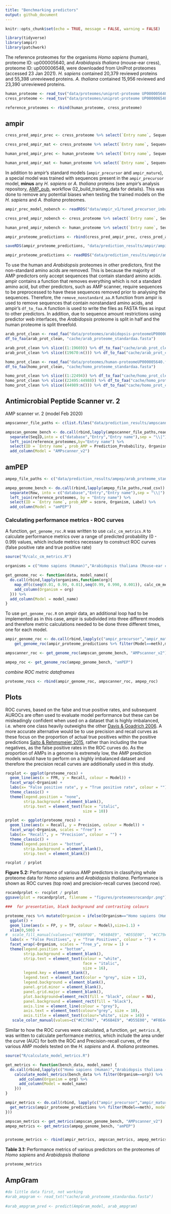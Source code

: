 ```yaml
---
title: "Benchmarking predictors"
output: github_document
---
```


```r
knitr::opts_chunk$set(echo = TRUE, message = FALSE, warning = FALSE)
```

```r
library(tidyverse)
library(ampir)
library(patchwork)
```

The reference proteomes for the organisms *Homo sapiens* (human), proteome ID: up000005640, and *Arabidopsis thaliana* (mouse-ear cress), proteome ID: up000006548, were downloaded from UniProt proteomes (accessed 23 Jan 2021). *H. sapiens* contained 20,379 reviewed proteins and 55,398 unreviewed proteins. *A. thaliana* contained 15,956 reviewed and 23,390 unreviewed proteins. 


```r
human_proteome <- read_tsv("data/proteomes/uniprot-proteome UP000005640.tab") %>% mutate(Label = case_when(str_detect(`Keyword ID`, "KW-0929") ~ "Pos", TRUE ~ "Neg"))
cress_proteome <- read_tsv("data/proteomes/uniprot-proteome UP000006548.tab") %>% mutate(Label = case_when(str_detect(`Keyword ID`, "KW-0929") ~ "Pos", TRUE ~ "Neg"))

reference_proteomes <- rbind(human_proteome, cress_proteome)
```

## ampir 

```r
cress_pred_ampir_prec <- cress_proteome %>% select(`Entry name`, Sequence) %>% as.data.frame() %>% predict_amps(n_cores = 3) %>% add_column(Model = "ampir_precursor")

cress_pred_ampir_mat <- cress_proteome %>% select(`Entry name`, Sequence) %>% as.data.frame() %>% predict_amps(n_cores = 3, model = "mature")%>% add_column(Model = "ampir_mature")

human_pred_ampir_prec <- human_proteome %>% select(`Entry name`, Sequence) %>% as.data.frame() %>% predict_amps(n_cores = 3) %>% add_column(Model = "ampir_precursor")

human_pred_ampir_mat <- human_proteome %>% select(`Entry name`, Sequence) %>% as.data.frame() %>% predict_amps(n_cores = 3, model = "mature")  %>% add_column(Model = "ampir_mature")
```

In addition to ampir's standard models (`ampir_precursor` and `ampir_mature`), a special model was trained with sequences present in the `ampir_precursor` model, **minus** any *H. sapiens* or *A. thaliana* proteins (see ampir's analysis repository, [AMP_pub](https://github.com/Legana/AMP_pub), workflow 02_build_training_data for details). This was done to remove any potential biases when testing the trained models on the *H. sapiens* and *A. thaliana* proteomes. 

```r
ampir_prec_model_nobench <- readRDS("data/ampir_v1/tuned_precursor_imbal_nobench.rds")

cress_pred_ampir_nobench <- cress_proteome %>% select(`Entry name`, Sequence) %>% as.data.frame() %>% predict_amps( n_cores=1, model = ampir_prec_model_nobench) %>% add_column(Model = "ampir_precursor_nobench")

human_pred_ampir_nobench <- human_proteome %>% select(`Entry name`, Sequence) %>% as.data.frame() %>% predict_amps( n_cores=1, model = ampir_prec_model_nobench) %>% add_column(Model = "ampir_precursor_nobench")
```

```r
ampir_proteome_predictions <- rbind(cress_pred_ampir_prec, cress_pred_ampir_mat, cress_pred_ampir_nobench, human_pred_ampir_prec, human_pred_ampir_mat, human_pred_ampir_nobench) %>% left_join(reference_proteomes, by = "Entry name") %>% select(ID = `Entry name`, prob_AMP, Organism, Label, Model)
```


```r
saveRDS(ampir_proteome_predictions, "data/prediction_results/ampir/ampir_refproteomes_predictions.rds")
```

```r
ampir_proteome_predictions <- readRDS("data/prediction_results/ampir/ampir_refproteomes_predictions.rds")
```

To use the human and *Arabidopsis* proteomes in other predictors, first the non-standard amino acids are removed. This is because the majority of AMP predictors only accept sequences that contain standard amino acids. ampir contains a function that removes everything which is not a standard amino acid, but other predictors, such as AMP scanner, require sequences to be preprocessed to have these sequences removed prior to analysing the sequences. Therefore, the `remove_nonstandard_aa.R` function from ampir is used to remove sequences that contain nonstandard amino acids, and ampir's `df_to_faa.R` function is used to write the files as FASTA files as input to other predictors. In addition, due to sequence amount restrictions using predictor web interfaces, the *Arabidopsis* proteome is split in half and the human proteome is split threefold.  

```r
arab_prot_clean <- read_faa("data/proteomes/arabidopsis-proteomeUP000006548.fasta") %>% remove_nonstandard_aa() 
df_to_faa(arab_prot_clean, "cache/arab_proteome_standardaa.fasta")

arab_prot_clean %>% slice((1:19669)) %>% df_to_faa("cache/arab_prot_clean1.fasta")
arab_prot_clean %>% slice((19670:n())) %>% df_to_faa("cache/arab_prot_clean2.fasta")

homo_prot_clean <- read_faa("data/proteomes/human-proteomeUP000005640.fasta") %>% remove_nonstandard_aa()
df_to_faa(homo_prot_clean, "cache/homo_proteome_standardaa.fasta")

homo_prot_clean %>% slice((1:22494)) %>% df_to_faa("cache/homo_prot_clean1.fasta")
homo_prot_clean %>% slice((22495:44988)) %>% df_to_faa("cache/homo_prot_clean2.fasta")
homo_prot_clean %>% slice((44989:n())) %>% df_to_faa("cache/homo_prot_clean3.fasta")
```

## Antimicrobial Peptide Scanner vr. 2

AMP scanner vr. 2 (model Feb 2020)


```r
ampscanner_file_paths <- c(list.files("data/prediction_results/ampscanner_v2", pattern="*.csv",full.names = T))

ampscan_genome_bench <- do.call(rbind,lapply(ampscanner_file_paths,read_csv)) %>% 
  separate(SeqID,into = c("database","Entry","Entry name"),sep = "\\|") %>% 
  left_join(reference_proteomes,by="Entry name") %>% 
  select(ID = `Entry name`, prob_AMP = Prediction_Probability, Organism, Label) %>% 
  add_column(Model = "AMPscanner_v2")
```

## amPEP

```r
ampep_file_paths <- c("data/prediction_results/ampep/arab_proteome_standardaa_ampep.txt","data/prediction_results/ampep/homo_proteome_standardaa_ampep.txt")

ampep_genome_bench <- do.call(rbind,lapply(ampep_file_paths,read_csv)) %>% 
  separate(Row, into = c("database","Entry","Entry name"),sep = "\\|") %>% 
  left_join(reference_proteomes, by = "Entry name") %>% 
  select(ID = `Entry name`, prob_AMP = score, Organism, Label) %>% 
  add_column(Model = "amPEP")
```


### Calculating performance metrics - ROC curves

A function, `get_genome_roc.R` was written to use `calc_cm_metrics.R` to calculate performance metrics over a range of predicted probability (0 - 0.99) values, which include metrics necessary to construct ROC curves (false positive rate and true positive rate) 

```r
source("R/calc_cm_metrics.R")

organisms = c("Homo sapiens (Human)","Arabidopsis thaliana (Mouse-ear cress)")

get_genome_roc <- function(data, model_name){
  do.call(rbind,lapply(organisms,function(org){ 
    map_df(c(seq(0.01, 0.99, 0.01),seq(0.99, 0.990, 0.001)), calc_cm_metrics, data %>% filter(Organism==org)) %>%
    add_column(Organism = org)
  })) %>%   
  add_column(Model = model_name)
}
```

To use `get_genome_roc.R` on ampir data, an additional loop had to be implemented as in this case, ampir is subdivided into three different models and therefore metric calculations needed to be done three different times, one for each model.

```r
ampir_genome_roc <- do.call(rbind,lapply(c("ampir_precursor","ampir_mature", "ampir_precursor_nobench"),function(meth){
    get_genome_roc(ampir_proteome_predictions %>% filter(Model==meth),meth)}))
```

```r
ampscanner_roc <- get_genome_roc(ampscan_genome_bench, "AMPscanner_v2")

ampep_roc <- get_genome_roc(ampep_genome_bench, "amPEP")

```

*combine ROC metric dataframes*
```r
proteome_rocs <- rbind(ampir_genome_roc, ampscanner_roc, ampep_roc)
```

## Plots

ROC curves, based on the false and true positive rates, and subsequent AUROCs are often used to evaluate model performance but these can be misleadingly confident when used on a dataset that is highly imbalanced, i.e. where one class heavily outweighs the other [Davis & Goadrich 2006](https://doi.org/10.1145/1143844.1143874). A more accurate alternative would be to use precision and recall curves as these focus on the proportion of actual true positives within the positive predictions [Saito & Rehmsmeier 2015](https://dx.doi.org/10.1371%2Fjournal.pone.0118432), rather than including the true negatives, as the false positive rates in the ROC curves do. As the proportion of AMPs in a genome is extremely low, the AMP prediction models would have to perform on a highly imbalanced dataset and therefore the precision recall curves are additionally used in this study. 


```r
rocplot <- ggplot(proteome_rocs) + 
  geom_line(aes(x = FPR, y = Recall, colour = Model)) + 
  facet_wrap(~Organism) +
  labs(x= "False positive rate", y = "True positive rate", colour = "") +
  theme_classic() +
  theme(legend.position = "none",
        strip.background = element_blank(),
        strip.text = element_text(face = "italic",
                                  size = 10))

prplot <- ggplot(proteome_rocs) + 
  geom_line(aes(x = Recall, y = Precision, colour = Model)) + 
  facet_wrap(~Organism, scales = "free") +
  labs(x= "Recall", y = "Precision", colour = "") +
  theme_classic() +
  theme(legend.position = "bottom",
        strip.background = element_blank(),
        strip.text = element_blank())

rocplot / prplot 
```

**Figure 5.2:** Performance of various AMP predictors in classifying whole proteome data for *Homo sapiens* and *Arabidopsis thaliana*. Performance is shown as ROC curves (top row) and precision-recall curves (second row). 

```r
rocandprplot <- rocplot / prplot 
ggsave(plot = rocandprplot, filename = "figures/proteomesrocandpr.png")
```


```r

###  for presentation, black background and contrasting colours 

proteome_rocs %>% mutate(Organism = ifelse(Organism=="Homo sapiens (Human)","Homo sapiens ","Arabidopsis thaliana")) %>% 
  ggplot() + 
  geom_line(aes(x = FP, y = TP, colour = Model),size=1.1) + 
  xlim(0,500) +
#  scale_fill_manual(values=c("#E69F00", "#56B4E9", "#D55E00",  "#CC79A7")) +
  labs(x = "False Positives", y = "True Positives", colour = "") +
  facet_wrap(~Organism, scales = "free_y", nrow = 1) + 
  theme(legend.position = "bottom",
        strip.background = element_blank(),
        strip.text = element_text(colour = "white",
                                  face = "italic",
                                  size = 16),
        legend.key = element_blank(),
        legend.text = element_text(color = "grey", size = 12),
        legend.background = element_blank(),
        panel.grid.minor = element_blank(),
        panel.grid.major = element_blank(),
        plot.background=element_rect(fill = "black", colour = NA),
        panel.background = element_rect(fill = "black"),
        axis.line = element_line(colour = "grey"),
        axis.text = element_text(colour="grey", size = 10),
        axis.title = element_text(colour="white", size = 14)) +
   scale_color_manual(values=c("#CC79A7", "#56B4E9", "#D55E00", "#F0E442", "springgreen4")) 
```

Similar to how the ROC curves were calculated, a function, `get_metrics.R`, was written to calculate performance metrics, which include the area under the curve (AUC) for both the ROC and Precision-recall curves, of the various AMP models tested on the *H. sapiens* and *A. thaliana* proteomes.
```r
source("R/calculate_model_metrics.R")

get_metrics <- function(bench_data, model_name) {
  do.call(rbind,lapply(c("Homo sapiens (Human)","Arabidopsis thaliana (Mouse-ear cress)"),function(org){
    calculate_model_metrics(bench_data %>% filter(Organism==org)) %>%
      add_column(Organism = org) %>% 
      add_column(Model = model_name)
    }))
}

ampir_metrics <- do.call(rbind, lapply(c("ampir_precursor","ampir_mature", "ampir_precursor_nobench"),function(meth) {
  get_metrics(ampir_proteome_predictions %>% filter(Model==meth), model_name = meth)
}))

ampscan_metrics <- get_metrics(ampscan_genome_bench, "AMPscanner_v2")
ampep_metrics <- get_metrics(ampep_genome_bench, "amPEP")


proteome_metrics <- rbind(ampir_metrics, ampscan_metrics, ampep_metrics)
```

**Table 3.1:** Performance metrics of various predictors on the proteomes of *Homo sapiens* and *Arabidopsis thaliana*

```r
proteome_metrics
```




## AmpGram

```r
#do little data first, not working 
#arab_ampgram <- read_txt("cache/arab_proteome_standardaa.fasta")
  
#arab_ampgram_pred <- predict(AmpGram_model, arab_ampgram)


```

